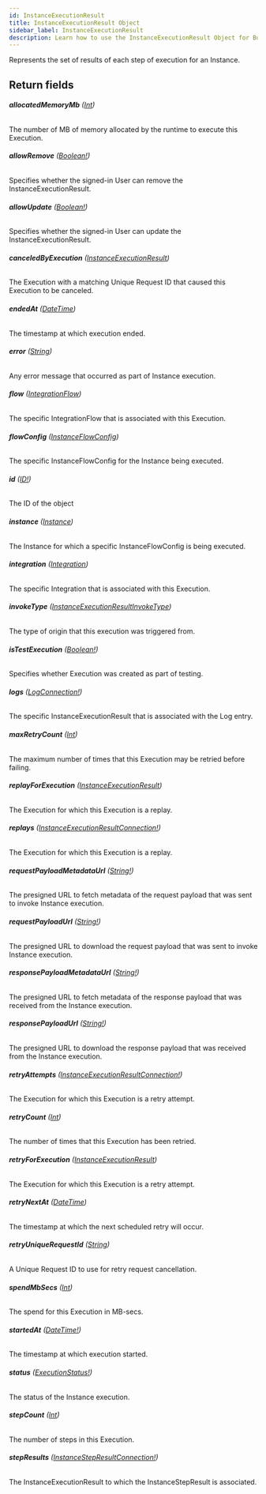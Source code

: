 ```yaml
---
id: InstanceExecutionResult
title: InstanceExecutionResult Object
sidebar_label: InstanceExecutionResult
description: Learn how to use the InstanceExecutionResult Object for Builder's API.
---
```


Represents the set of results of each step of execution for an Instance.

## Return fields

###### <b>allocatedMemoryMb</b> ([Int](/docs/composer/builder/api/schema/scalar/Int.mdx))

The number of MB of memory allocated by the runtime to execute this Execution.

###### <b>allowRemove</b> ([Boolean!](/docs/composer/builder/api/schema/scalar/Boolean.mdx))

Specifies whether the signed-in User can remove the InstanceExecutionResult.

###### <b>allowUpdate</b> ([Boolean!](/docs/composer/builder/api/schema/scalar/Boolean.mdx))

Specifies whether the signed-in User can update the InstanceExecutionResult.

###### <b>canceledByExecution</b> ([InstanceExecutionResult](/docs/composer/builder/api/schema/object/InstanceExecutionResult.mdx))

The Execution with a matching Unique Request ID that caused this Execution to be canceled.

###### <b>endedAt</b> ([DateTime](/docs/composer/builder/api/schema/scalar/DateTime.mdx))

The timestamp at which execution ended.

###### <b>error</b> ([String](/docs/composer/builder/api/schema/scalar/String.mdx))

Any error message that occurred as part of Instance execution.

###### <b>flow</b> ([IntegrationFlow](/docs/composer/builder/api/schema/object/IntegrationFlow.mdx))

The specific IntegrationFlow that is associated with this Execution.

###### <b>flowConfig</b> ([InstanceFlowConfig](/docs/composer/builder/api/schema/object/InstanceFlowConfig.mdx))

The specific InstanceFlowConfig for the Instance being executed.

###### <b>id</b> ([ID!](/docs/composer/builder/api/schema/scalar/ID.mdx))

The ID of the object

###### <b>instance</b> ([Instance](/docs/composer/builder/api/schema/object/Instance.mdx))

The Instance for which a specific InstanceFlowConfig is being executed.

###### <b>integration</b> ([Integration](/docs/composer/builder/api/schema/object/Integration.mdx))

The specific Integration that is associated with this Execution.

###### <b>invokeType</b> ([InstanceExecutionResultInvokeType](/docs/composer/builder/api/schema/enum/InstanceExecutionResultInvokeType.mdx))

The type of origin that this execution was triggered from.

###### <b>isTestExecution</b> ([Boolean!](/docs/composer/builder/api/schema/scalar/Boolean.mdx))

Specifies whether Execution was created as part of testing.

###### <b>logs</b> ([LogConnection!](/docs/composer/builder/api/schema/object/LogConnection.mdx))

The specific InstanceExecutionResult that is associated with the Log entry.

###### <b>maxRetryCount</b> ([Int](/docs/composer/builder/api/schema/scalar/Int.mdx))

The maximum number of times that this Execution may be retried before failing.

###### <b>replayForExecution</b> ([InstanceExecutionResult](/docs/composer/builder/api/schema/object/InstanceExecutionResult.mdx))

The Execution for which this Execution is a replay.

###### <b>replays</b> ([InstanceExecutionResultConnection!](/docs/composer/builder/api/schema/object/InstanceExecutionResultConnection.mdx))

The Execution for which this Execution is a replay.

###### <b>requestPayloadMetadataUrl</b> ([String!](/docs/composer/builder/api/schema/scalar/String.mdx))

The presigned URL to fetch metadata of the request payload that was sent to invoke Instance execution.

###### <b>requestPayloadUrl</b> ([String!](/docs/composer/builder/api/schema/scalar/String.mdx))

The presigned URL to download the request payload that was sent to invoke Instance execution.

###### <b>responsePayloadMetadataUrl</b> ([String!](/docs/composer/builder/api/schema/scalar/String.mdx))

The presigned URL to fetch metadata of the response payload that was received from the Instance execution.

###### <b>responsePayloadUrl</b> ([String!](/docs/composer/builder/api/schema/scalar/String.mdx))

The presigned URL to download the response payload that was received from the Instance execution.

###### <b>retryAttempts</b> ([InstanceExecutionResultConnection!](/docs/composer/builder/api/schema/object/InstanceExecutionResultConnection.mdx))

The Execution for which this Execution is a retry attempt.

###### <b>retryCount</b> ([Int](/docs/composer/builder/api/schema/scalar/Int.mdx))

The number of times that this Execution has been retried.

###### <b>retryForExecution</b> ([InstanceExecutionResult](/docs/composer/builder/api/schema/object/InstanceExecutionResult.mdx))

The Execution for which this Execution is a retry attempt.

###### <b>retryNextAt</b> ([DateTime](/docs/composer/builder/api/schema/scalar/DateTime.mdx))

The timestamp at which the next scheduled retry will occur.

###### <b>retryUniqueRequestId</b> ([String](/docs/composer/builder/api/schema/scalar/String.mdx))

A Unique Request ID to use for retry request cancellation.

###### <b>spendMbSecs</b> ([Int](/docs/composer/builder/api/schema/scalar/Int.mdx))

The spend for this Execution in MB-secs.

###### <b>startedAt</b> ([DateTime!](/docs/composer/builder/api/schema/scalar/DateTime.mdx))

The timestamp at which execution started.

###### <b>status</b> ([ExecutionStatus!](/docs/composer/builder/api/schema/enum/ExecutionStatus.mdx))

The status of the Instance execution.

###### <b>stepCount</b> ([Int](/docs/composer/builder/api/schema/scalar/Int.mdx))

The number of steps in this Execution.

###### <b>stepResults</b> ([InstanceStepResultConnection!](/docs/composer/builder/api/schema/object/InstanceStepResultConnection.mdx))

The InstanceExecutionResult to which the InstanceStepResult is associated.
